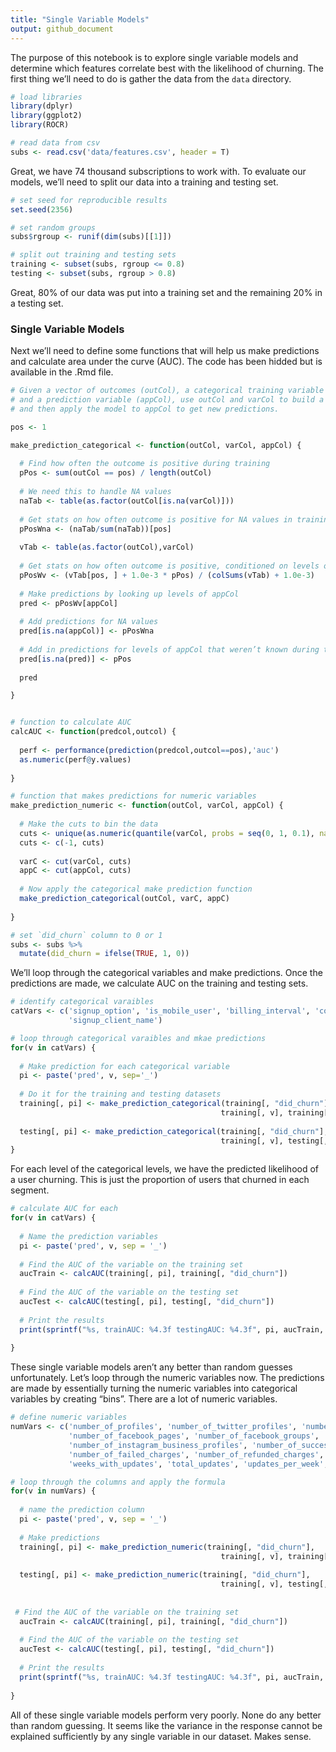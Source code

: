 ```yaml
---
title: "Single Variable Models"
output: github_document
---
```


The purpose of this notebook is to explore single variable models and determine which features correlate best with the likelihood of churning. The first thing we'll need to do is gather the data from the `data` directory.

```r
# load libraries
library(dplyr)
library(ggplot2)
library(ROCR)
```

```r
# read data from csv
subs <- read.csv('data/features.csv', header = T)
```

Great, we have 74 thousand subscriptions to work with. To evaluate our models, we'll need to split our data into a training and testing set.

```r
# set seed for reproducible results
set.seed(2356)

# set random groups
subs$rgroup <- runif(dim(subs)[[1]])

# split out training and testing sets
training <- subset(subs, rgroup <= 0.8)
testing <- subset(subs, rgroup > 0.8)
```

Great, 80% of our data was put into a training set and the remaining 20% in a testing set. 

### Single Variable Models
Next we'll need to define some functions that will help us make predictions and calculate area under the curve (AUC). The code has been hidded but is available in the .Rmd file.

```r
# Given a vector of outcomes (outCol), a categorical training variable (varCol), 
# and a prediction variable (appCol), use outCol and varCol to build a single-variable model 
# and then apply the model to appCol to get new predictions.

pos <- 1

make_prediction_categorical <- function(outCol, varCol, appCol) {
  
  # Find how often the outcome is positive during training
  pPos <- sum(outCol == pos) / length(outCol)
  
  # We need this to handle NA values
  naTab <- table(as.factor(outCol[is.na(varCol)]))
  
  # Get stats on how often outcome is positive for NA values in training
  pPosWna <- (naTab/sum(naTab))[pos]
  
  vTab <- table(as.factor(outCol),varCol)
  
  # Get stats on how often outcome is positive, conditioned on levels of the variable
  pPosWv <- (vTab[pos, ] + 1.0e-3 * pPos) / (colSums(vTab) + 1.0e-3)
  
  # Make predictions by looking up levels of appCol
  pred <- pPosWv[appCol]
  
  # Add predictions for NA values
  pred[is.na(appCol)] <- pPosWna
  
  # Add in predictions for levels of appCol that weren’t known during training
  pred[is.na(pred)] <- pPos
  
  pred

} 


# function to calculate AUC
calcAUC <- function(predcol,outcol) {
  
  perf <- performance(prediction(predcol,outcol==pos),'auc') 
  as.numeric(perf@y.values)
  
}

# function that makes predictions for numeric variables
make_prediction_numeric <- function(outCol, varCol, appCol) {
  
  # Make the cuts to bin the data
  cuts <- unique(as.numeric(quantile(varCol, probs = seq(0, 1, 0.1), na.rm = T)))
  cuts <- c(-1, cuts)
  
  varC <- cut(varCol, cuts)
  appC <- cut(appCol, cuts)
  
  # Now apply the categorical make prediction function
  make_prediction_categorical(outCol, varC, appC)
  
}

# set `did_churn` column to 0 or 1
subs <- subs %>% 
  mutate(did_churn = ifelse(TRUE, 1, 0))
```

We'll loop through the categorical variables and make predictions. Once the predictions are made, we calculate AUC on the training and testing sets.

```r
# identify categorical varaibles
catVars <- c('signup_option', 'is_mobile_user', 'billing_interval', 'country', 'simplified_plan_name',
             'signup_client_name')

# loop through categorical varaibles and mkae predictions
for(v in catVars) {
  
  # Make prediction for each categorical variable
  pi <- paste('pred', v, sep='_')
  
  # Do it for the training and testing datasets
  training[, pi] <- make_prediction_categorical(training[, "did_churn"], 
                                               training[, v], training[,v]) 
  
  testing[, pi] <- make_prediction_categorical(training[, "did_churn"], 
                                               training[, v], testing[,v]) 
}
```

For each level of the categorical levels, we have the predicted likelihood of a user churning. This is just the proportion of users that churned in each segment.

```r
# calculate AUC for each
for(v in catVars) {
  
  # Name the prediction variables
  pi <- paste('pred', v, sep = '_')
  
  # Find the AUC of the variable on the training set
  aucTrain <- calcAUC(training[, pi], training[, "did_churn"])
  
  # Find the AUC of the variable on the testing set  
  aucTest <- calcAUC(testing[, pi], testing[, "did_churn"])
    
  # Print the results
  print(sprintf("%s, trainAUC: %4.3f testingAUC: %4.3f", pi, aucTrain, aucTest))
    
}
```

These single variable models aren't any better than random guesses unfortunately. Let's loop through the numeric variables now. The predictions are made by essentially turning the numeric variables into categorical variables by creating "bins". There are a lot of numeric variables.

```r
# define numeric variables
numVars <- c('number_of_profiles', 'number_of_twitter_profiles', 'number_of_facebook_personal_profiles',
             'number_of_facebook_pages', 'number_of_facebook_groups', 'number_of_instagram_personal_profiles',
             'number_of_instagram_business_profiles', 'number_of_successful_charges', 
             'number_of_failed_charges', 'number_of_refunded_charges', 'days_since_last_update',
             'weeks_with_updates', 'total_updates', 'updates_per_week', 'estimate', 'subscription_age')

# loop through the columns and apply the formula
for(v in numVars) {
  
  # name the prediction column
  pi <- paste('pred', v, sep = '_')
  
  # Make predictions
  training[, pi] <- make_prediction_numeric(training[, "did_churn"], 
                                               training[, v], training[,v]) 
  
  testing[, pi] <- make_prediction_numeric(training[, "did_churn"], 
                                               training[, v], testing[,v]) 
  
  
 # Find the AUC of the variable on the training set
  aucTrain <- calcAUC(training[, pi], training[, "did_churn"])
  
  # Find the AUC of the variable on the testing set  
  aucTest <- calcAUC(testing[, pi], testing[, "did_churn"])
    
  # Print the results
  print(sprintf("%s, trainAUC: %4.3f testingAUC: %4.3f", pi, aucTrain, aucTest))
    
}
```

All of these single variable models perform very poorly. None do any better than random guessing. It seems like the variance in the response cannot be explained sufficiently by any single variable in our dataset. Makes sense.
